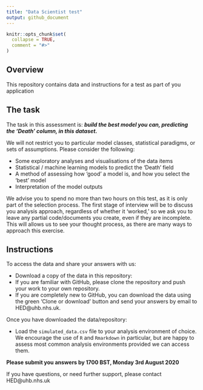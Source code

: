 ```yaml
---
title: "Data Scientist test"
output: github_document
---
```


```r
knitr::opts_chunk$set(
  collapse = TRUE,
  comment = "#>"
)
```

## Overview

This repository contains data and instructions for a test as part of you application

## The task

The task in this assessment is: 
___build the best model you can, predicting the 'Death' column, in this dataset.___

We will not restrict you to particular model classes, statistical paradigms, or sets of assumptions. 
Please consider the following:

+ Some exploratory analyses and visualisations of the data items
+ Statistical / machine learning models to predict the 'Death' field
+ A method of assessing how 'good' a model is, and how you select the 'best' model
+ Interpretation of the model outputs

We advise you to spend no more than two hours on this test, as it is only part of the selection process.  The first stage of interview will be to discuss you analysis approach, regardless of whether it 'worked,' so we ask you to leave any partial code/documents you create, even if they are incomplete.  This will allows us to see your thought process, as there are many ways to approach this exercise.

## Instructions 

To access the data and share your answers with us:

+ Download a copy of the data in this repository:
 + If you are familiar with GitHub, please clone the repository and push your work to your own repository.
 + If you are completely new to GitHub, you can download the data using the green 'Clone or download' button and send your answers by email to HED@uhb.nhs.uk.

Once you have downloaded the data/repository:

+ Load the `simulated_data.csv` file to your analysis environment of choice.  We encourage the use of `R` and `Rmarkdown` in particular, but are happy to assess most common analysis environments provided we can access them.


__Please submit you answers by  1700 BST, Monday 3rd August 2020__


If you have questions, or need further support, please contact HED@uhb.nhs.uk 